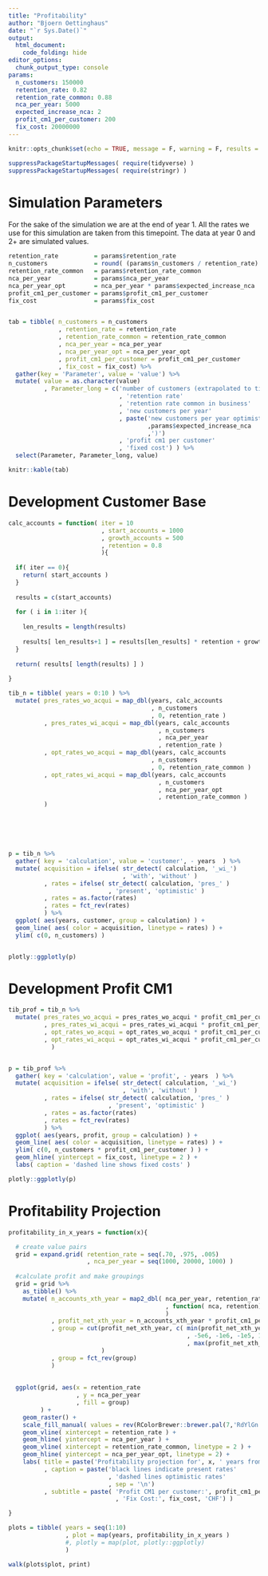 ```yaml
---
title: "Profitability"
author: "Bjoern Oettinghaus"
date: "`r Sys.Date()`"
output: 
  html_document:
    code_folding: hide
editor_options: 
  chunk_output_type: console
params:
  n_customers: 150000
  retention_rate: 0.82
  retention_rate_common: 0.88
  nca_per_year: 5000
  expected_increase_nca: 2
  profit_cm1_per_customer: 200
  fix_cost: 20000000
---
```


```r
knitr::opts_chunk$set(echo = TRUE, message = F, warning = F, results = 'show')
```


```r
suppressPackageStartupMessages( require(tidyverse) )
suppressPackageStartupMessages( require(stringr) )
```

# Simulation Parameters

For the sake of the simulation we are at the end of year 1. All the rates we use for this simulation are taken from this timepoint. The data at year 0 and 2+ are simulated values.

```r
retention_rate          = params$retention_rate
n_customers             = round( (params$n_customers / retention_rate) , 0 )
retention_rate_common   = params$retention_rate_common
nca_per_year            = params$nca_per_year
nca_per_year_opt        = nca_per_year * params$expected_increase_nca
profit_cm1_per_customer = params$profit_cm1_per_customer
fix_cost                = params$fix_cost


tab = tibble( n_customers = n_customers
              , retention_rate = retention_rate
              , retention_rate_common = retention_rate_common
              , nca_per_year = nca_per_year
              , nca_per_year_opt = nca_per_year_opt
              , profit_cm1_per_customer = profit_cm1_per_customer
              , fix_cost = fix_cost) %>%
  gather(key = 'Parameter', value = 'value') %>%
  mutate( value = as.character(value)
          , Parameter_long = c('number of customers (extrapolated to time 0)'
                               , 'retention rate'
                               , 'retention rate common in business'
                               , 'new customers per year'
                               , paste('new customers per year optimistic (x'
                                       ,params$expected_increase_nca
                                       ,')')
                               , 'profit cm1 per customer'
                               , 'fixed cost') ) %>%
  select(Parameter, Parameter_long, value)

knitr::kable(tab)
```


# Development Customer Base

```r

calc_accounts = function( iter = 10
                          , start_accounts = 1000
                          , growth_accounts = 500
                          , retention = 0.8 
                          ){
  
  if( iter == 0){
    return( start_accounts )
  }
  
  results = c(start_accounts)
  
  for ( i in 1:iter ){
    
    len_results = length(results)
    
    results[ len_results+1 ] = results[len_results] * retention + growth_accounts
  }
  
  return( results[ length(results) ] )
  
}

tib_n = tibble( years = 0:10 ) %>%
  mutate( pres_rates_wo_acqui = map_dbl(years, calc_accounts
                                        , n_customers
                                        , 0, retention_rate )
          , pres_rates_wi_acqui = map_dbl(years, calc_accounts
                                          , n_customers
                                          , nca_per_year
                                          , retention_rate )
          , opt_rates_wo_acqui = map_dbl(years, calc_accounts
                                        , n_customers
                                        , 0, retention_rate_common )
          , opt_rates_wi_acqui = map_dbl(years, calc_accounts
                                          , n_customers
                                          , nca_per_year_opt
                                          , retention_rate_common )
          )






p = tib_n %>%
  gather( key = 'calculation', value = 'customer', - years  ) %>%
  mutate( acquisition = ifelse( str_detect( calculation, '_wi_')
                                , 'with', 'without' )
          , rates = ifelse( str_detect( calculation, 'pres_' )
                            , 'present', 'optimistic' )
          , rates = as.factor(rates)
          , rates = fct_rev(rates)
          ) %>%
  ggplot( aes(years, customer, group = calculation) ) +
  geom_line( aes( color = acquisition, linetype = rates) ) +
  ylim( c(0, n_customers) )


plotly::ggplotly(p)


```


# Development Profit CM1

```r

tib_prof = tib_n %>%
  mutate( pres_rates_wo_acqui = pres_rates_wo_acqui * profit_cm1_per_customer
          , pres_rates_wi_acqui = pres_rates_wi_acqui * profit_cm1_per_customer
          , opt_rates_wo_acqui = opt_rates_wo_acqui * profit_cm1_per_customer
          , opt_rates_wi_acqui = opt_rates_wi_acqui * profit_cm1_per_customer
            )


p = tib_prof %>%
  gather( key = 'calculation', value = 'profit', - years  ) %>%
  mutate( acquisition = ifelse( str_detect( calculation, '_wi_')
                                , 'with', 'without' )
          , rates = ifelse( str_detect( calculation, 'pres_' )
                            , 'present', 'optimistic' )
          , rates = as.factor(rates)
          , rates = fct_rev(rates)
          ) %>%
  ggplot( aes(years, profit, group = calculation) ) +
  geom_line( aes( color = acquisition, linetype = rates) ) +
  ylim( c(0, n_customers * profit_cm1_per_customer ) ) +
  geom_hline( yintercept = fix_cost, linetype = 2 ) +
  labs( caption = 'dashed line shows fixed costs' )

plotly::ggplotly(p)

```


# Profitability Projection

```r

profitability_in_x_years = function(x){

  # create value pairs
  grid = expand.grid( retention_rate = seq(.70, .975, .005)
                      , nca_per_year = seq(1000, 20000, 1000) )
  
  #calculate profit and make groupings
  grid = grid %>%
    as_tibble() %>%
    mutate( n_accounts_xth_year = map2_dbl( nca_per_year, retention_rate 
                                            , function( nca, retention) calc_accounts( x, n_customers, nca, retention)
                                            )
            , profit_net_xth_year = n_accounts_xth_year * profit_cm1_per_customer - fix_cost
            , group = cut(profit_net_xth_year, c( min(profit_net_xth_year) - 1 
                                                  , -5e6, -1e6, -1e5, 1e5, 1e6, 5e6
                                                  , max(profit_net_xth_year) + 1 ) 
                          )
            , group = fct_rev(group)
            )
  
  
  ggplot(grid, aes(x = retention_rate
                   , y = nca_per_year
                   , fill = group) 
         ) +
    geom_raster() +
    scale_fill_manual( values = rev(RColorBrewer::brewer.pal(7,'RdYlGn') ) ) +
    geom_vline( xintercept = retention_rate ) +
    geom_hline( yintercept = nca_per_year ) + 
    geom_vline( xintercept = retention_rate_common, linetype = 2 ) +
    geom_hline( yintercept = nca_per_year_opt, linetype = 2) + 
    labs( title = paste('Profitability projection for', x, ' years from today' )
          , caption = paste('black lines indicate present rates'
                            , 'dashed lines optimistic rates'
                            , sep = '\n')
          , subtitle = paste( 'Profit CM1 per customer:', profit_cm1_per_customer, 'CHF \n'
                              , 'Fix Cost:', fix_cost, 'CHF') )

}

plots = tibble( years = seq(1:10)
                , plot = map(years, profitability_in_x_years )
                #, plotly = map(plot, plotly::ggplotly) 
                )

walk(plots$plot, print)

```

